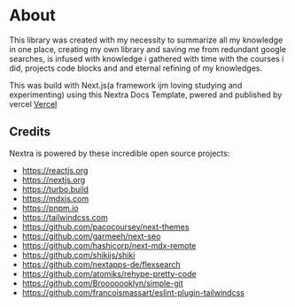 # About

This library was created with my necessity to summarize all my knowledge in one place, creating my own library and saving me from redundant google searches, is infused with knowledge i gathered with time with the courses i did, projects code blocks and and eternal refining of my knowledges.

This was build with Next.js(a framework ijm loving studying and experimenting) using this Nextra Docs Template, pwered and published by vercel [Vercel](https://vercel.com)

## Credits

Nextra is powered by these incredible open source projects:

- https://reactjs.org
- https://nextjs.org
- https://turbo.build
- https://mdxjs.com
- https://pnpm.io
- https://tailwindcss.com
- https://github.com/pacocoursey/next-themes
- https://github.com/garmeeh/next-seo
- https://github.com/hashicorp/next-mdx-remote
- https://github.com/shikijs/shiki
- https://github.com/nextapps-de/flexsearch
- https://github.com/atomiks/rehype-pretty-code
- https://github.com/Brooooooklyn/simple-git
- https://github.com/francoismassart/eslint-plugin-tailwindcss
